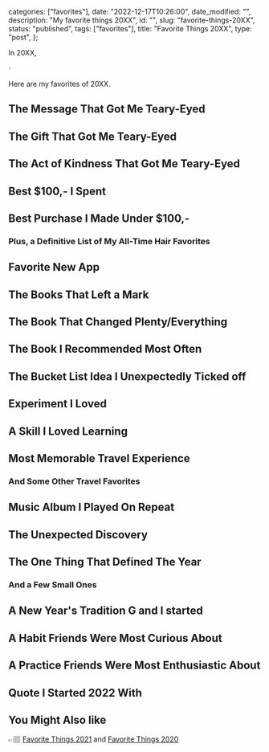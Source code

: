 
  categories: ["favorites"],
  date: "2022-12-17T10:26:00",
  date_modified: "",
  description: "My favorite things 20XX",
  id: "",
  slug: "favorite-things-20XX",
  status: "published",
  tags: ["favorites"],
  title: "Favorite Things 20XX",
  type: "post",
};


In 20XX,

·

Here are my favorites of 20XX.

## The Message That Got Me Teary-Eyed

## The Gift That Got Me Teary-Eyed

## The Act of Kindness That Got Me Teary-Eyed

## Best $100,- I Spent

## Best Purchase I Made Under $100,-

### Plus, a Definitive List of My All-Time Hair Favorites

## Favorite New App

## The Books That Left a Mark

## The Book That Changed Plenty/Everything

## The Book I Recommended Most Often

## The Bucket List Idea I Unexpectedly Ticked off

## Experiment I Loved

## A Skill I Loved Learning

## Most Memorable Travel Experience

### And Some Other Travel Favorites

## Music Album I Played On Repeat

## The Unexpected Discovery

## The One Thing That Defined The Year

### And a Few Small Ones

## A New Year's Tradition G and I started

## A Habit Friends Were Most Curious About

## A Practice Friends Were Most Enthusiastic About

## Quote I Started 2022 With

## You Might Also like

👉🏽 [Favorite Things 2021](/favorite-things-20XX/) and [Favorite Things 2020](/favorite-things-20XX/)
